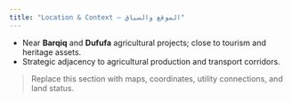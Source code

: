 ```yaml
---
title: "Location & Context — الموقع والسياق"
---
```


- Near **Barqiq** and **Dufufa** agricultural projects; close to tourism and heritage assets.
- Strategic adjacency to agricultural production and transport corridors.

> Replace this section with maps, coordinates, utility connections, and land status.
